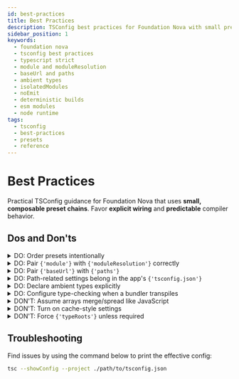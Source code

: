 ```yaml
---
id: best-practices
title: Best Practices
description: TSConfig best practices for Foundation Nova with small preset chains, explicit wiring, and stable compiler behavior for Node and bundlers.
sidebar_position: 1
keywords:
  - foundation nova
  - tsconfig best practices
  - typescript strict
  - module and moduleResolution
  - baseUrl and paths
  - ambient types
  - isolatedModules
  - noEmit
  - deterministic builds
  - esm modules
  - node runtime
tags:
  - tsconfig
  - best-practices
  - presets
  - reference
---
```



# Best Practices

Practical TSConfig guidance for Foundation Nova that uses **small, composable preset chains**. Favor **explicit wiring** and **predictable** compiler behavior.

## Dos and Don'ts

<details>
  <summary>
    <Icon icon="openmoji:check-mark" width="20" height="20" />
    <span>DO: Order presets intentionally</span>
  </summary>
  <ul>
    <li><strong>What</strong>: Use a layered <code>{'"extends"'}</code> chain in this order: <em>essentials → strict → environment/framework → platform → tool → your custom overrides</em>.</li>
    <li><strong>Why</strong>: The base loads first; the child overrides it. A clear order keeps policy layered and reviewable.</li>
  </ul>
</details>

<details>
  <summary>
    <Icon icon="openmoji:check-mark" width="20" height="20" />
    <span>DO: Pair <code>{'module'}</code> with <code>{'moduleResolution'}</code> correctly</span>
  </summary>
  <ul>
    <li><strong>What</strong>: Keep them in sync by using <code>{'"module": "nodenext"'}</code> with <code>{'"moduleResolution": "nodenext"'}</code> for Node ESM, or <code>{'"module": "esnext"'}</code> with <code>{'"moduleResolution": "bundler"'}</code> for bundlers.</li>
    <li><strong>Why</strong>: Mismatched values make TypeScript and your runtime resolve imports differently, which causes "cannot find module" errors. Pairing keeps resolution consistent.</li>
  </ul>
</details>

<details>
  <summary>
    <Icon icon="openmoji:check-mark" width="20" height="20" />
    <span>DO: Pair <code>{'baseUrl'}</code> with <code>{'paths'}</code></span>
  </summary>
  <ul>
    <li><strong>What</strong>: Set <code>{'baseUrl'}</code> when you define import aliases in <code>{'paths'}</code>.</li>
    <li><strong>Why</strong>: <code>{'paths'}</code> relies on <code>{'baseUrl'}</code>. Editors and builds need both to resolve aliases correctly.</li>
  </ul>
</details>

<details>
  <summary>
    <Icon icon="openmoji:check-mark" width="20" height="20" />
    <span>DO: Path-related settings belong in the app's <code>{'tsconfig.json'}</code></span>
  </summary>
  <ul>
    <li><strong>What</strong>: Path-related settings like <code>{'baseUrl'}</code>, <code>{'paths'}</code>, <code>{'rootDir'}</code>, <code>{'outDir'}</code>, <code>{'include'}</code>, and <code>{'exclude'}</code> belong in the app's <code>{'tsconfig.json'}</code> file, not in Nova presets.</li>
    <li><strong>Why</strong>: TypeScript evaluates these against the file's location. Local wiring avoids resolution mistakes across different repos.</li>
  </ul>
</details>

<details>
  <summary>
    <Icon icon="openmoji:check-mark" width="20" height="20" />
    <span>DO: Declare ambient types explicitly</span>
  </summary>
  <ul>
    <li><strong>What</strong>: Use <code>{'types'}</code> to list the type packages you installed (e.g., <code>{'@types/node'}</code>, <code>{'@types/react'}</code>).</li>
    <li><strong>Why</strong>: Makes type sources explicit and under the app's control. Reduces surprises from transitive <code>{'@types'}</code> dependencies.</li>
  </ul>
</details>

<details>
  <summary>
    <Icon icon="openmoji:check-mark" width="20" height="20" />
    <span>DO: Configure type-checking when a bundler transpiles</span>
  </summary>
  <ul>
    <li><strong>What</strong>: If your project does not use <code>{'tsc'}</code> to build, set <code>{'"isolatedModules": true'}</code> and <code>{'"noEmit": true'}</code> in the app's <code>{'tsconfig.json'}</code>.</li>
    <li><strong>Why</strong>: Bundlers and frameworks compile each file independently. <code>{'isolatedModules'}</code> enforces per-file safety. <code>{'noEmit'}</code> prevents TypeScript from writing JavaScript when another tool already emits output.</li>
  </ul>
</details>

<details>
  <summary>
    <Icon icon="openmoji:cross-mark" width="20" height="20" />
    <span>DON'T: Assume arrays merge/spread like JavaScript</span>
  </summary>
  <ul>
    <li><strong>What</strong>: Do not expect array settings like <code>{'lib'}</code> to spread values from the base.</li>
    <li><strong>Why</strong>: In <code>{'tsconfig'}</code>, these arrays <strong>replace</strong> the parent. This is a config limitation, not JS behavior.</li>
  </ul>
</details>

<details>
  <summary>
    <Icon icon="openmoji:cross-mark" width="20" height="20" />
    <span>DON'T: Turn on cache-style settings</span>
  </summary>
  <ul>
    <li><strong>What</strong>: Avoid settings that create unpredictability like <code>{'incremental'}</code>, <code>{'composite'}</code>, and <code>{'assumeChangesOnlyAffectDirectDependencies'}</code> in app <code>{'tsconfig.json'}</code> files.</li>
    <li><strong>Why</strong>: These introduce cache drift across environments. Prefer deterministic builds.</li>
  </ul>
</details>

<details>
  <summary>
    <Icon icon="openmoji:cross-mark" width="20" height="20" />
    <span>DON'T: Force <code>{'typeRoots'}</code> unless required</span>
  </summary>
  <ul>
    <li><strong>What</strong>: Do not set <code>{'typeRoots'}</code> without a strong reason.</li>
    <li><strong>Why</strong>: It limits which <code>{'@types'}</code> packages are visible. Defaults usually work best.</li>
  </ul>
</details>

## Troubleshooting

Find issues by using the command below to print the effective config:

```bash
tsc --showConfig --project ./path/to/tsconfig.json
```
